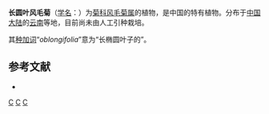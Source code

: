 {{Speciesbox
| genus = Saussurea
| species = oblongifolia
| authority = F.H.Chen, 1935
}}

'''长圆叶风毛菊'''（[[学名|学名]]：{{lang|la|''Saussurea oblongifolia''}}）为[[菊科|菊科]][[风毛菊属|风毛菊属]]的植物，是中国的特有植物。分布于[[中国大陆|中国大陆]]的[[云南|云南]]等地，目前尚未由人工引种栽培。

其[[种加词|种加词]]“''oblongifolia''”意为“长椭圆叶子的”。

== 参考文献 ==
<div class="references-small">
* {{cite web| url =http://www.bioinfo.cn/db05/KmzwSpecies.php?action=view&id=4971| title =长圆叶风毛菊| work =《中国高等植物数据库全库》| publisher =中国科学院微生物研究所| author =昆明植物研究所| accessdate =2009-02-24| deadurl =yes| archiveurl =https://web.archive.org/web/20160305104012/http://www.bioinfo.cn/db05/KmzwSpecies.php?action=view&id=4971| archivedate =2016-03-05}}
</div>
{{Taxonbar|from=Q15226899}}

[[Category:风毛菊属|C]]
[[Category:中国特有植物|C]]
[[Category:1935年描述的植物|C]]

{{植物小作品}}
